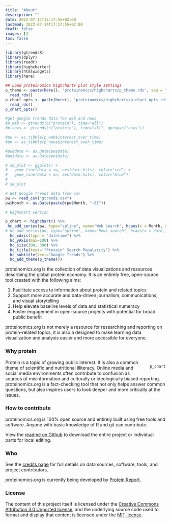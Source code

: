 ```yaml
---
title: "About"
description: ""
date: 2022-07-14T17:17:55+02:00
lastmod: 2022-07-14T17:17:55+02:00
draft: false
images: []
toc: false
---
```


```r
library(gtrendsR)
library(dplyr)
library(readr)
library(highcharter)
library(htmlwidgets)
library(here)

## Load proteinomics highcharts plot style settings
p_theme <- paste(here(), "proteinomics/highcharts/p_theme.rds", sep = "/") %>%
  read_rds()
p_chart_opts <- paste(here(), "proteinomics/highcharts/p_chart_opts.rds", sep = "/") %>%
  read_rds()
p_chart_opts()

```
```r
#get google trends data for web and news
#p_web <- gtrends(c("protein"), time="all")
#p_news <- gtrends(c("protein"), time="all", gprop=c("news"))

#pw <- as_tibble(p_web$interest_over_time)
#pn <- as_tibble(p_news$interest_over_time)

#pw$date <- as.Date(pw$date)
#pn$date <- as.Date(pn$date)

# sw_plot <- ggplot() +
#   geom_line(data = sw, aes(date,hits), color="red") +
#   geom_line(data = sn, aes(date,hits), color="blue")
# 
# sw_plot

# Get Google Trends data from csv
pw <- read_csv("gtrends.csv")
pw$Month <- as.Date(paste0(pw$Month, "-01"))

# Highchart version

p_chart <- highchart() %>%
 hc_add_series(pw, type="spline", name="Web search", hcaes(x = Month, y = protein)) %>%
# hc_add_series(pn, type="spline", name="News search", hcaes(x = date, y = hits)) %>%
  hc_xAxis(type = "datetime") %>%
  hc_yAxis(max=100) %>%
  hc_size(300, 300) %>%
  hc_title(text='"Protein" Search Popularity') %>%
  hc_subtitle(text="Google Trends") %>%
  hc_add_theme(p_theme())
```

proteinomics.org is the collection of data visualizations and resources describing the global protein economy. It is an entirely free, open-source tool created with the following aims:

1. Facilitate access to information about protein and related topics
2. Support more accurate and data-driven journalism, communications, and visual storytelling
3. Help elevate baseline levels of data and statistical numeracy
4. Foster engagement in open-source projects with potential for broad public benefit

proteinomics.org is not merely a resource for researching and reporting on protein-related topics, it is also a designed to make learning data visualization and analysis easier and more accessible for everyone.

### Why protein

<div class="about" style="display:block; width: 100%; flex-wrap: wrap;">
<div style="width: auto !important; float: right; margin-left: 10px;">
```r
p_chart
```
</div>
Protein is a topic of growing public interest. It is also a common theme of scientific and nutritional illiteracy. Online media and social media environments often contribute to confusion as sources of misinformation and culturally or ideologically biased reporting. proteinomics.org is a fact-checking tool that not only helps answer common questions, but also inspires users to look deeper and more critically at the issues.
</div>

### How to contribute

proteinomics.org is 100% open source and entirely built using free tools and software. Anyone with basic knowledge of R and git can contribute.

View the [readme on Github](https://github.com/proteinomics/proteinomics.org) to download the entire project or individual parts for local editing.

### Who

See the [credits page](/credits) for full details on data sources, software, tools, and project contributors.

proteinomics.org is currently being developed by [Protein Report](https://www.proteinreport.org).

### License

The content of this project itself is licensed under the [Creative Commons Attribution 3.0 Unported license](https://creativecommons.org/licenses/by/3.0), and the underlying source code used to format and display that content is licensed under the [MIT license](https://github.com/github/choosealicense.com/blob/gh-pages/LICENSE.md).
